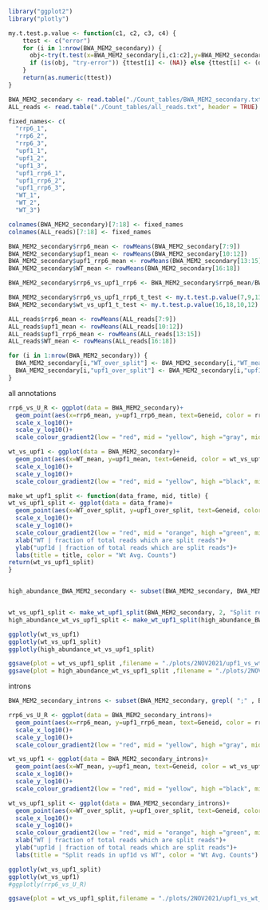 ```r
library("ggplot2")
library("plotly")
```
```r
my.t.test.p.value <- function(c1, c2, c3, c4) {
    ttest <- c("error")
    for (i in 1:nrow(BWA_MEM2_secondary)) {
      obj<-try(t.test(x=BWA_MEM2_secondary[i,c1:c2],y=BWA_MEM2_secondary[i,c3:c4]), silent=TRUE)
      if (is(obj, "try-error")) {ttest[i] <- (NA)} else {ttest[i] <- (obj$p.value)}
    }
    return(as.numeric(ttest))
}

```


```r
BWA_MEM2_secondary <- read.table("./Count_tables/BWA_MEM2_secondary.txt", header = TRUE)
ALL_reads <- read.table("./Count_tables/all_reads.txt", header = TRUE)
```

```r
fixed_names<- c(
  "rrp6_1",
  "rrp6_2",
  "rrp6_3",
  "upf1_1",
  "upf1_2",
  "upf1_3",
  "upf1_rrp6_1",
  "upf1_rrp6_2",
  "upf1_rrp6_3",
  "WT_1",
  "WT_2",
  "WT_3")

colnames(BWA_MEM2_secondary)[7:18] <- fixed_names
colnames(ALL_reads)[7:18] <- fixed_names
```

```r
BWA_MEM2_secondary$rrp6_mean <- rowMeans(BWA_MEM2_secondary[7:9])
BWA_MEM2_secondary$upf1_mean <- rowMeans(BWA_MEM2_secondary[10:12])
BWA_MEM2_secondary$upf1_rrp6_mean <- rowMeans(BWA_MEM2_secondary[13:15])
BWA_MEM2_secondary$WT_mean <- rowMeans(BWA_MEM2_secondary[16:18])

BWA_MEM2_secondary$rrp6_vs_upf1_rrp6 <- BWA_MEM2_secondary$rrp6_mean/BWA_MEM2_secondary$upf1_rrp6_mean

BWA_MEM2_secondary$rrp6_vs_upf1_rrp6_t_test <- my.t.test.p.value(7,9,13,15)
BWA_MEM2_secondary$wt_vs_upf1_t_test <- my.t.test.p.value(16,18,10,12)

ALL_reads$rrp6_mean <- rowMeans(ALL_reads[7:9])
ALL_reads$upf1_mean <- rowMeans(ALL_reads[10:12])
ALL_reads$upf1_rrp6_mean <- rowMeans(ALL_reads[13:15])
ALL_reads$WT_mean <- rowMeans(ALL_reads[16:18])

for (i in 1:nrow(BWA_MEM2_secondary)) {
  BWA_MEM2_secondary[i,"WT_over_split"] <- BWA_MEM2_secondary[i,"WT_mean"]/ALL_reads[i,"WT_mean"]
  BWA_MEM2_secondary[i,"upf1_over_split"] <- BWA_MEM2_secondary[i,"upf1_mean"]/ALL_reads[i,"upf1_mean"]
}
```

all annotations
```r
rrp6_vs_U_R <- ggplot(data = BWA_MEM2_secondary)+
  geom_point(aes(x=rrp6_mean, y=upf1_rrp6_mean, text=Geneid, color = rrp6_vs_upf1_rrp6_t_test))+
  scale_x_log10()+
  scale_y_log10()+
  scale_colour_gradient2(low = "red", mid = "yellow", high ="gray", midpoint = -2, trans = "log10")

wt_vs_upf1 <- ggplot(data = BWA_MEM2_secondary)+
  geom_point(aes(x=WT_mean, y=upf1_mean, text=Geneid, color = wt_vs_upf1_t_test))+
  scale_x_log10()+
  scale_y_log10()+
  scale_colour_gradient2(low = "red", mid = "yellow", high ="black", midpoint = -2, trans = "log10")

make_wt_upf1_split <- function(data_frame, mid, title) {
wt_vs_upf1_split <- ggplot(data = data_frame)+
  geom_point(aes(x=WT_over_split, y=upf1_over_split, text=Geneid, color = WT_mean))+
  scale_x_log10()+
  scale_y_log10()+
  scale_colour_gradient2(low = "red", mid = "orange", high ="green", midpoint = mid, trans = "log10")+
  xlab("WT | fraction of total reads which are split reads")+ 
  ylab("upf1d | fraction of total reads which are split reads")+
  labs(title = title, color = "Wt Avg. Counts")
return(wt_vs_upf1_split)
}


high_abundance_BWA_MEM2_secondary <- subset(BWA_MEM2_secondary, BWA_MEM2_secondary$WT_mean > 100)


wt_vs_upf1_split <- make_wt_upf1_split(BWA_MEM2_secondary, 2, "Split reads in upf1d vs WT")
high_abundance_wt_vs_upf1_split <- make_wt_upf1_split(high_abundance_BWA_MEM2_secondary, 3, "Split reads in upf1d vs WT | Highly abundant")

ggplotly(wt_vs_upf1)
ggplotly(wt_vs_upf1_split)
ggplotly(high_abundance_wt_vs_upf1_split)

ggsave(plot = wt_vs_upf1_split ,filename = "./plots/2NOV2021/upf1_vs_wt_split_all.png", device = "png", units = "in", width = 6, height = 4)
ggsave(plot = high_abundance_wt_vs_upf1_split ,filename = "./plots/2NOV2021/upf1_vs_wt_split_high_abundance.png", device = "png", units = "in", width = 6, height = 4)
```

introns
```r
BWA_MEM2_secondary_introns <- subset(BWA_MEM2_secondary, grepl( ";" , BWA_MEM2_secondary$Chr, fixed = TRUE))

rrp6_vs_U_R <- ggplot(data = BWA_MEM2_secondary_introns)+
  geom_point(aes(x=rrp6_mean, y=upf1_rrp6_mean, text=Geneid, color = rrp6_vs_upf1_rrp6_t_test))+
  scale_x_log10()+
  scale_y_log10()+
  scale_colour_gradient2(low = "red", mid = "yellow", high ="gray", midpoint = -2, trans = "log10")

wt_vs_upf1 <- ggplot(data = BWA_MEM2_secondary_introns)+
  geom_point(aes(x=WT_mean, y=upf1_mean, text=Geneid, color = wt_vs_upf1_t_test))+
  scale_x_log10()+
  scale_y_log10()+
  scale_colour_gradient2(low = "red", mid = "yellow", high ="black", midpoint = -2, trans = "log10")

wt_vs_upf1_split <- ggplot(data = BWA_MEM2_secondary_introns)+
  geom_point(aes(x=WT_over_split, y=upf1_over_split, text=Geneid, color = WT_mean))+
  scale_x_log10()+
  scale_y_log10()+
  scale_colour_gradient2(low = "red", mid = "orange", high ="green", midpoint = 2, trans = "log10")+
  xlab("WT | fraction of total reads which are split reads")+ 
  ylab("upf1d | fraction of total reads which are split reads")+
  labs(title = "Split reads in upf1d vs WT", color = "Wt Avg. Counts")

ggplotly(wt_vs_upf1_split)
ggplotly(wt_vs_upf1)
#ggplotly(rrp6_vs_U_R)

ggsave(plot = wt_vs_upf1_split,filename = "./plots/2NOV2021/upf1_vs_wt_split_introns.png", device = "png", units = "in", width = 6, height = 4)
```

